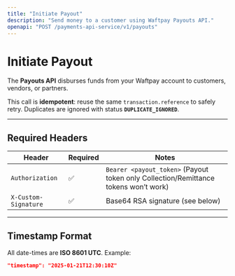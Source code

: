 ```yaml
---
title: "Initiate Payout"
description: "Send money to a customer using Waftpay Payouts API."
openapi: "POST /payments-api-service/v1/payouts"
---
```


# Initiate Payout

The **Payouts API** disburses funds from your Waftpay account to customers, vendors, or partners.

This call is **idempotent**: reuse the same `transaction.reference` to safely retry.
Duplicates are ignored with status **`DUPLICATE_IGNORED`**.

---

## Required Headers

| Header               | Required | Notes |
|----------------------|--------- |------|
| `Authorization`      | ✅       | `Bearer <payout_token>` (Payout token only  Collection/Remittance tokens won’t work) |
| `X-Custom-Signature` | ✅       | Base64 RSA signature (see below) |

---

## Timestamp Format

All date-times are **ISO 8601 UTC**.
Example:

```json
"timestamp": "2025-01-21T12:30:10Z"